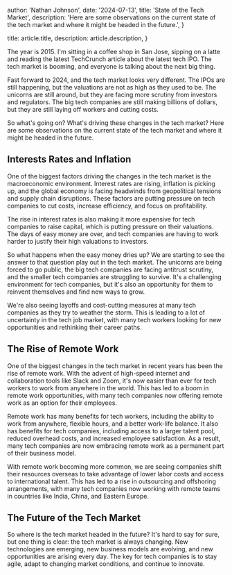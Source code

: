 
  author: 'Nathan Johnson',
  date: '2024-07-13',
  title: 'State of the Tech Market',
  description:
    'Here are some observations on the current state of the tech market and where it might be headed in the future.',
}

  title: article.title,
  description: article.description,
}


The year is 2015. I'm sitting in a coffee shop in San Jose, sipping on a
latte and reading the latest TechCrunch article about the latest tech IPO.
The tech market is booming, and everyone is talking about the next big thing.

Fast forward to 2024, and the tech market looks very different. The IPOs are
still happening, but the valuations are not as high as they used to be. The
unicorns are still around, but they are facing more scrutiny from investors
and regulators. The big tech companies are still making billions of dollars,
but they are still laying off workers and cutting costs.

So what's going on? What's driving these changes in the tech market? Here are
some observations on the current state of the tech market and where it might be
headed in the future.

## Interests Rates and Inflation

One of the biggest factors driving the changes in the tech market is the
macroeconomic environment. Interest rates are rising, inflation is picking up,
and the global economy is facing headwinds from geopolitical tensions and
supply chain disruptions. These factors are putting pressure on tech companies
to cut costs, increase efficiency, and focus on profitability.

The rise in interest rates is also making it more expensive for tech companies
to raise capital, which is putting pressure on their valuations. The days of
easy money are over, and tech companies are having to work harder to justify
their high valuations to investors.

So what happens when the easy money dries up? We are starting to see the
answer to that question play out in the tech market. The unicorns are being
forced to go public, the big tech companies are facing antitrust scrutiny, and
the smaller tech companies are struggling to survive. It's a challenging
environment for tech companies, but it's also an opportunity for them to
reinvent themselves and find new ways to grow.

We're also seeing layoffs and cost-cutting measures at many tech companies as
they try to weather the storm. This is leading to a lot of uncertainty in the
tech job market, with many tech workers looking for new opportunities and
rethinking their career paths.

## The Rise of Remote Work

One of the biggest changes in the tech market in recent years has been the rise
of remote work. With the advent of high-speed internet and collaboration tools
like Slack and Zoom, it's now easier than ever for tech workers to work from
anywhere in the world. This has led to a boom in remote work opportunities, with
many tech companies now offering remote work as an option for their employees.

Remote work has many benefits for tech workers, including the ability to work
from anywhere, flexible hours, and a better work-life balance. It also has
benefits for tech companies, including access to a larger talent pool, reduced
overhead costs, and increased employee satisfaction. As a result, many tech
companies are now embracing remote work as a permanent part of their business
model.

With remote work becoming more common, we are seeing companies shift their
resources overseas to take advantage of lower labor costs and access to
international talent. This has led to a rise in outsourcing and offshoring
arrangements, with many tech companies now working with remote teams in
countries like India, China, and Eastern Europe.

## The Future of the Tech Market

So where is the tech market headed in the future? It's hard to say for sure,
but one thing is clear: the tech market is always changing. New technologies
are emerging, new business models are evolving, and new opportunities are
arising every day. The key for tech companies is to stay agile, adapt to
changing market conditions, and continue to innovate.
